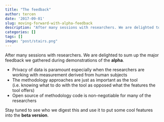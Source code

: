 ```yaml
---
title: "The feedback"
author: tercen
date: '2017-09-01'
slug: moving-forward-with-alpha-feedback
description: "After many sessions with researchers. We are delighted to sum up the major feedback we gathered during demonstrations of the alpha"
categories: []
tags: []
image: "post/stairs.png"
---
```


After many sessions with researchers. We are delighted to sum up the major feedback we gathered during demonstrations of the __alpha__.

* Privacy of data is paramount especially when the researchers are working with measurement derived from human subjects
* The methodology approaches are just as important as the tool (i.e. knowing what to do with the tool as opposed what the features the tool offers)
* Open source of methodology code is non-negotiable for many of the researchers

Stay tuned to see who we digest this and use it to put some cool features into the __beta version__.